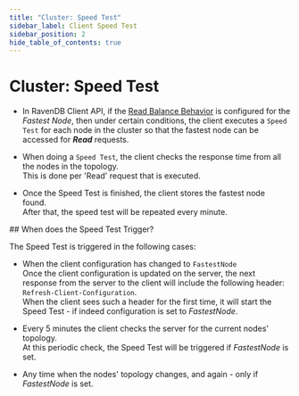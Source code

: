 ```yaml
---
title: "Cluster: Speed Test"
sidebar_label: Client Speed Test
sidebar_position: 2
hide_table_of_contents: true
---
```



# Cluster: Speed Test
<Admonition type="note" title="Note">

* In RavenDB Client API, if the [Read Balance Behavior](../../client-api/configuration/load-balance/read-balance-behavior) is configured for the _Fastest Node_, 
  then under certain conditions, the client executes a `Speed Test` for each node in the cluster so that the fastest node can be accessed for ***Read*** requests.  

* When doing a `Speed Test`, the client checks the response time from all the nodes in the topology.  
  This is done per 'Read' request that is executed.  

* Once the Speed Test is finished, the client stores the fastest node found.  
  After that, the speed test will be repeated every minute.  
</Admonition>
## When does the Speed Test Trigger?

The Speed Test is triggered in the following cases:

* When the client configuration has changed to `FastestNode`  
  Once the client configuration is updated on the server, the next response from the server to the client will include the following header: `Refresh-Client-Configuration`.  
  When the client sees such a header for the first time, it will start the Speed Test - if indeed configuration is set to _FastestNode_.  

* Every 5 minutes the client checks the server for the current nodes' topology.  
   At this periodic check, the Speed Test will be triggered if _FastestNode_ is set.  

* Any time when the nodes' topology changes, and again - only if _FastestNode_ is set.  


